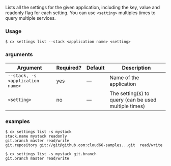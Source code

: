 Lists all the settings for the given application, including the key, value and readonly flag for each setting. You can use `<setting>` multiples times to query multiple services.

### Usage

```shell
$ cx settings list --stack <application name> <setting>
```

### arguments

| Argument | Required? | Default | Description |
|  ---  |  ---  |  ---  |  ---  |
| `--stack, -s <application name>` | yes | — | Name of the application |
| `<setting>` | no | — | The setting(s) to query (can be used multiple times) |

### examples

```shell
$ cx settings list -s mystack
stack.name mystack readonly
git.branch master read/write
git.repository git://git@github.com:cloud66-samples...git  read/write

$ cx settings list -s mystack git.branch
git.branch master read/write
```

